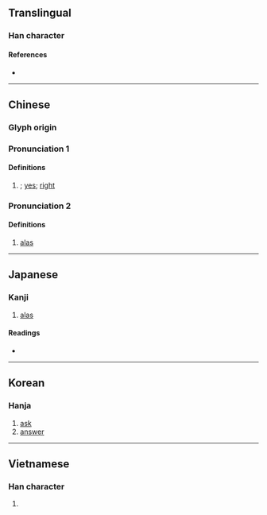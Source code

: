 {{character info/new}}
{{also|誒}}
==Translingual==

===Han character===
{{Han char|rn=30|rad=口|as=07|sn=10|four=63034|canj=RIOK|ids=⿰口矣}}

====References====
* {{Han ref|kx=0192.040|dkj=03701|dj=0411.120|hdz=10635.060|uh=5509|ud=21769|bh=ADFC|bd=44540}}

----

==Chinese==
{{zh-forms}}

===Glyph origin===
{{Han etym}}

===Pronunciation 1===
{{zh-pron
|m=āi
|c=[[aai1]],[[oi1]]
|mn=ml:ai/qz,xm,zz:ài/tw:haih
|h=pfs=ái
|cat=intj
}}

====Definitions====
{{zh-hanzi}}

# {{non-gloss definition|interjection or grunt of agreement}}; [[yes]]; [[right]]

===Pronunciation 2===
{{zh-pron
|m=ài
|c=[[aai1]],[[oi1]]
|mn=haih
|h=pfs=ái
|cat=intj
}}

====Definitions====
{{zh-hanzi}}

# [[alas]]

----

==Japanese==

===Kanji===
{{ja-kanji|grade=|rs=口07}}

# [[alas]]

====Readings====
* {{ja-readings|goon=[[い]] (i), [[き]] (ki)|kanon=[[あい]] (ai), [[かい]] (kai)|kun=[[ああ]] (aa), [[ああおお]] (aaoo), [[いやいやこたえる]] (iyaiyakotaeru)}}

----

==Korean==

===Hanja===
{{ko-hanja|hangeul=애|rv=ae|mr=ae|y=ay}}

# [[ask]]
# [[answer]]

----

==Vietnamese==

===Han character===
{{vi-hantu|[[ai]], [[hãy]], [[hởi]], [[hỡi]], [[hễ]], [[hĩ]], [[hơi]]|rs=口07}}

# {{defn|lang=vi}}
